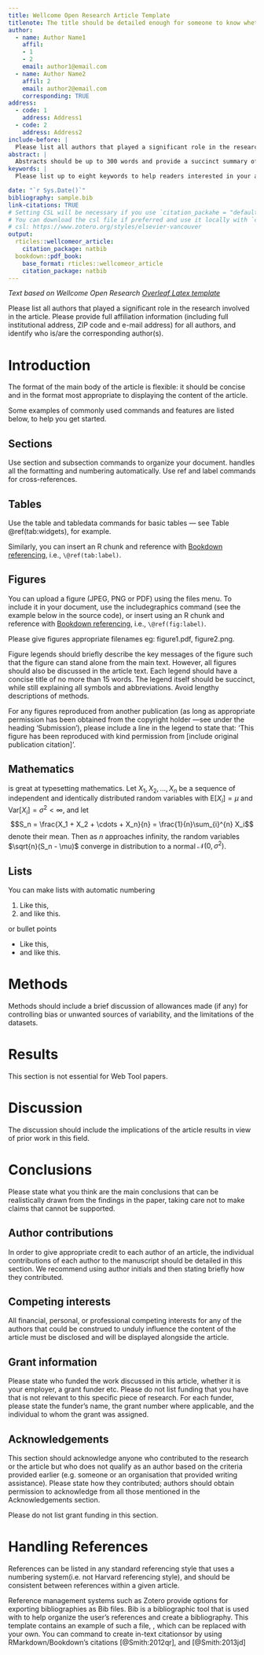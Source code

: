 ---
title: Wellcome Open Research Article Template
titlenote: The title should be detailed enough for someone to know whether the article would be of interest to them, but also concise. Please ensure the broadness and claims within the title are appropriate to the content of the article itself.
author:
  - name: Author Name1
    affil: 
    - 1
    - 2
    email: author1@email.com
  - name: Author Name2
    affil: 2
    email: author2@email.com
    corresponding: TRUE
address:
  - code: 1
    address: Address1
  - code: 2
    address: Address2
include-before: |
  Please list all authors that played a significant role in the research involved in the article. Please provide full affiliation information (including full institutional address, ZIP code and e-mail address) for all authors, and identify who is/are the corresponding author(s).
abstract: |
  Abstracts should be up to 300 words and provide a succinct summary of the article. Although the abstract should explain why the article might be interesting, care should be taken not to inappropriately over-emphasise the importance of the work described in the article. Citations should not be used in the abstract, and the use of abbreviations should be minimized. If you are writing a Research or Systematic Review article, please structure your abstract into Background, Methods, Results, and Conclusions.
keywords: |
  Please list up to eight keywords to help readers interested in your article find it more easily.

date: "`r Sys.Date()`"
bibliography: sample.bib
link-citations: TRUE
# Setting CSL will be necessary if you use `citation_packahe = "default"`
# You can download the csl file if preferred and use it locally with `csl: elsevier-vancouver.csl`
# csl: https://www.zotero.org/styles/elsevier-vancouver
output: 
  rticles::wellcomeor_article:
    citation_package: natbib
  bookdown::pdf_book:
    base_format: rticles::wellcomeor_article
    citation_package: natbib
---

*Text based on Wellcome Open Research [Overleaf Latex
template](https://www.overleaf.com/project/6131911644b635ad3aaa4cb2)*

\bigskip 

Please list all authors that played a significant role in the research involved
in the article. Please provide full affiliation information (including full
institutional address, ZIP code and e-mail address) for all authors, and
identify who is/are the corresponding author(s).

# Introduction

The format of the main body of the article is flexible: it should be concise and
in the format most appropriate to displaying the content of the article.

Some examples of commonly used \LaTeX{} commands and features are listed below,
to help you get started.

## Sections

Use section and subsection commands to organize your document. \LaTeX{} handles
all the formatting and numbering automatically. Use ref and label commands for
cross-references.

## Tables

Use the table and tabledata commands for basic tables --- see
Table \@ref(tab:widgets), for example.

```{=tex}
\begin{table}[h!]
  \hrule \vspace{0.1cm}
  \caption{\label{tab:widgets}An example of a simple table with caption.}
  \centering
  \begin{tabledata}{llr}
    \header First name & Last Name & Grade \\
    \row John & Doe & $7.5$ \\
    \row Richard & Miles & $2$ \\
  \end{tabledata}
\end{table}
```

Similarly, you can insert an R chunk and reference with 
[Bookdown referencing](https://bookdown.org/yihui/bookdown/tables.html), i.e.,
`\@ref(tab:label)`.

## Figures

You can upload a figure (JPEG, PNG or PDF) using the files menu. To include it
in your document, use the includegraphics \LaTeX{} command (see the example
below in the source code), or insert using an R chunk and reference with
[Bookdown referencing](https://bookdown.org/yihui/bookdown/figures.html), i.e.,
`\@ref(fig:label)`.

Please give figures appropriate filenames eg: figure1.pdf, figure2.png.

Figure legends should briefly describe the key messages of the figure such that
the figure can stand alone from the main text. However, all figures should also
be discussed in the article text. Each legend should have a concise title of no
more than 15 words. The legend itself should be succinct, while still explaining
all symbols and abbreviations. Avoid lengthy descriptions of methods.

For any figures reproduced from another publication (as long as appropriate
permission has been obtained from the copyright holder ---see under the heading
'Submission'), please include a line in the legend to state that: 'This figure
has been reproduced with kind permission from [include original publication
citation]'.

```{=tex}
\begin{figure} 
  \centering 
  \includegraphics[width=0.4\textwidth]{frog.jpg}
  \caption{\label{fig:your-figure}Your figure legend goes here; it should be
  succinct, while still explaining all symbols and abbreviations. } 
\end{figure}
```

## Mathematics

\LaTeX{} is great at typesetting mathematics. Let $X_1, X_2, \ldots, X_n$ be a
sequence of independent and identically distributed random variables with
$\text{E}[X_i] = \mu$ and $\text{Var}[X_i] = \sigma^2 < \infty$, and let $$S_n =
\frac{X_1 + X_2 + \cdots + X_n}{n} = \frac{1}{n}\sum_{i}^{n} X_i$$ denote their
mean. Then as $n$ approaches infinity, the random variables
$\sqrt{n}(S_n - \mu)$ converge in distribution to a normal
$\mathcal{N}(0, \sigma^2)$.

## Lists

You can make lists with automatic numbering \dots

1.  Like this,
2.  and like this.

\dots or bullet points \dots

-   Like this,
-   and like this.

# Methods

Methods should include a brief discussion of allowances made (if any) for
controlling bias or unwanted sources of variability, and the limitations of the
datasets.

# Results

This section is not essential for Web Tool papers.

# Discussion

The discussion should include the implications of the article results in view of
prior work in this field.

# Conclusions

Please state what you think are the main conclusions that can be realistically
drawn from the findings in the paper, taking care not to make claims that cannot
be supported.

## Author contributions

In order to give appropriate credit to each author of an article, the individual
contributions of each author to the manuscript should be detailed in this
section. We recommend using author initials and then stating briefly how they
contributed.

## Competing interests

All financial, personal, or professional competing interests for any of the
authors that could be construed to unduly influence the content of the article
must be disclosed and will be displayed alongside the article.

## Grant information

Please state who funded the work discussed in this article, whether it is your
employer, a grant funder etc. Please do not list funding that you have that is
not relevant to this specific piece of research. For each funder, please state
the funder's name, the grant number where applicable, and the individual to whom
the grant was assigned.

## Acknowledgements

This section should acknowledge anyone who contributed to the research or the
article but who does not qualify as an author based on the criteria provided
earlier (e.g. someone or an organisation that provided writing assistance).
Please state how they contributed; authors should obtain permission to
acknowledge from all those mentioned in the Acknowledgements section.

Please do not list grant funding in this section.

# Handling References

References can be listed in any standard referencing style that uses a numbering
system(i.e. not Harvard referencing style), and should be consistent between
references within a given article.

Reference management systems such as Zotero provide options for exporting
bibliographies as Bib\TeX{} files. Bib\TeX{} is a bibliographic tool that is
used with \LaTeX{} to help organize the user's references and create a
bibliography. This template contains an example of such a file,
\texttt{sample.bib}, which can be replaced with your own. You can \LaTeX{}
command  \verb|\cite| to create in-text citationsor by using
RMarkdown/Bookdown's citations [@Smith:2012qr], and [@Smith:2013jd]
